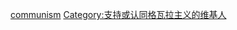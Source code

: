 {{Userbox-2
  |border-c=000000
    |id1=[[File:CheHigh.jpg|50px]]
  |info=这个用户支持或认同'''[[格瓦拉主义]]'''。
  |info-c=#B22222
|id2= 输出革命
    }}<includeonly>[[Category:支持或认同格瓦拉主义的维基人|{{PAGENAME}}]]</includeonly><noinclude>
[[Category:政治團體用戶框模板|communism]]
</noinclude>

[[Category:支持或认同格瓦拉主义的维基人]]